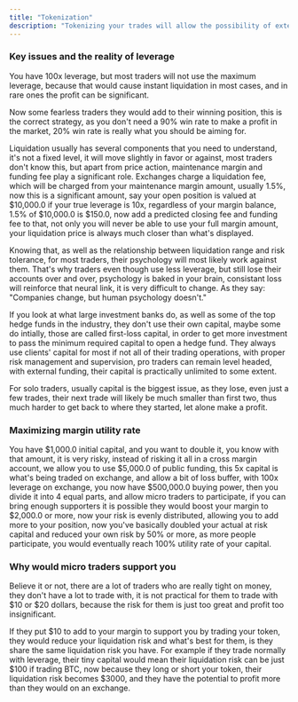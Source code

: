 ```yaml
---
title: "Tokenization"
description: "Tokenizing your trades will allow the possibility of external micro traders to take advantage of your skillset, reduce liquidation risk while boosting your overall confidence. (Your trading token would be generated automatically when you open and removed once trade is closed either in profit or loss.)"
---
```


### Key issues and the reality of leverage

You have 100x leverage, but most traders will not use the maximum leverage, because that would cause instant liquidation in most cases, and in rare ones the profit can be significant.

Now some fearless traders they would add to their winning position, this is the correct strategy, as you don't need a 90% win rate to make a profit in the market, 20% win rate is really what you should be aiming for.

Liquidation usually has several components that you need to understand, it's not a fixed level, it will move slightly in favor or against, most traders don't know this, but apart from price action, maintenance margin and funding fee play a significant role. Exchanges charge a liquidation fee, which will be charged from your maintenance margin amount, usually 1.5%, now this is a significant amount, say your open position is valued at \$10,000.0 if your true leverage is 10x, regardless of your margin balance, 1.5% of \$10,000.0 is \$150.0, now add a predicted closing fee and funding fee to that, not only you will never be able to use your full margin amount, your liquidation price is always much closer than what's displayed.

Knowing that, as well as the relationship between liquidation range and risk tolerance, for most traders, their psychology will most likely work against them. That's why traders even though use less leverage, but still lose their accounts over and over, psychology is baked in your brain, consistant loss will reinforce that neural link, it is very difficult to change. As they say: "Companies change, but human psychology doesn't."

If you look at what large investment banks do, as well as some of the top hedge funds in the industry, they don't use their own capital, maybe some do intially, those are called first-loss capital, in order to get more investment to pass the minimum required capital to open a hedge fund. They always use clients' capital for most if not all of their trading operations, with proper risk management and supervision, pro traders can remain level headed, with external funding, their capital is practically unlimited to some extent.

For solo traders, usually capital is the biggest issue, as they lose, even just a few trades, their next trade will likely be much smaller than first two, thus much harder to get back to where they started, let alone make a profit.

### Maximizing margin utility rate

You have \$1,000.0 initial capital, and you want to double it, you know with that amount, it is very risky, instead of risking it all in a cross margin account, we allow you to use \$5,000.0 of public funding, this 5x capital is what's being traded on exchange, and allow a bit of loss buffer, with 100x leverage on exchange, you now have \$500,000.0 buying power, then you divide it into 4 equal parts, and allow micro traders to participate, if you can bring enough supporters it is possible they would boost your margin to \$2,000.0 or more, now your risk is evenly distributed, allowing you to add more to your position, now you've basically doubled your actual at risk capital and reduced your own risk by 50% or more, as more people participate, you would eventually reach 100% utility rate of your capital.

### Why would micro traders support you

Believe it or not, there are a lot of traders who are really tight on money, they don't have a lot to trade with, it is not practical for them to trade with \$10 or \$20 dollars, because the risk for them is just too great and profit too insignificant.

If they put \$10 to add to your margin to support you by trading your token, they would reduce your liquidation risk and what's best for them, is they share the same liquidation risk you have. For example if they trade normally with leverage, their tiny capital would mean their liquidation risk can be just \$100 if trading BTC, now because they long or short your token, their liquidation risk becomes \$3000, and they have the potential to profit more than they would on an exchange.
